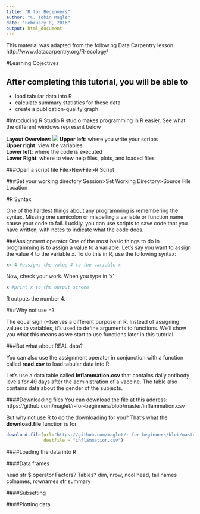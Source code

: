 ```yaml
---
title: "R for Beginners"
author: "C. Tobin Magle"
date: "February 8, 2016"
output: html_document
---
```

This material was adapted from the following Data Carpentry lesson
http://www.datacarpentry.org/R-ecology/

#Learning Objectives

## After completing this tutorial, you will be able to 
* load tabular data into R
* calculate summary statistics for these data
* create a publication-quality graph

#Introducing R Studio
R studio makes programming in R easier. See what the different windows
represent below

**Layout Overview:** ![](Rstudio.png)
**Upper left**: where you write your scripts  
**Upper right**: view the variables  
**Lower left**: where the code is executed  
**Lower Right**: where to view help files, plots, and loaded files  

###Open a script file
File>NewFile>R Script

###Set your working directory
Session>Set Working Directory>Source File Location

#R Syntax

One of the hardest things about any programming is remembering the syntax. 
Missing one semicolon or mispelling a variable or function name cause your code 
to fail. Luckily, you can use scripts to save code that you have written, with 
notes to indicate what the code does.

###Assignment operator
One of the most basic things to do in programming is to assign a value to a 
variable. Let's say you want to assign the value 4 to the variable x. 
To do this in R, use the following syntax: 

```r
x<-4 #assigns the value 4 to the variable x
```

Now, check your work. When you type in 'x'

```r
x #print x to the output screen
```

R outputs the number 4. 

###Why not use =?

The equal sign (=)serves a different purpose in R. Instead of assigning values 
to variables, it's used to define arguments to functions. We'll show you what
this means as we start to use functions later in this tutorial.

###But what about REAL data?

You can also use the assignment operator in conjunction with a function called 
**read.csv** to load tabular data into R. 

Let's use a data table called **inflammation.csv** that contains daily 
antibody levels for 40 days after the administration of a vaccine. The table 
also contains data about the gender of the subjects.

####Downloading files
You can download the file at this address: 
https://github.com/maglet/r-for-beginners/blob/master/inflammation.csv

But why not use R to do the downloading for you? That's what the **download.file**
function is for. 

```r
download.file(url="https://github.com/maglet/r-for-beginners/blob/master/inflammation.csv",
              destfile = "inflammation.csv")
```

####Loading the data into R

####Data frames

head
str
$ operator
Factors?
Tables?
dim, nrow, ncol
head, tail
names
colnames, rownames
str
summary

####Subsetting


####Plotting data